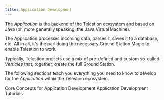 ```yaml
---
title: Application Development
---
```



The _Application_ is the backend of the Telestion ecosystem and based on Java
(or, more generally speaking, the Java Virtual Machine).

The Application processes incoming data, parses it, saves it to a database, etc.
All in all, it's the part doing the necessary Ground Station Magic to enable
Telestion to work.

Typically, Telestion projects use a mix of pre-defined and custom so-called
_Verticles_ that, together, create the full Ground Station.

The following sections teach you everything you need to know to develop for
the _Application_ within the Telestion ecosystem.

<Grid>
	<Reference to="/application/concepts/">
		Core Concepts for Application Development
	</Reference>
	<Reference to="/application/tutorials/">
		Application Development Tutorials
	</Reference>
</Grid>
